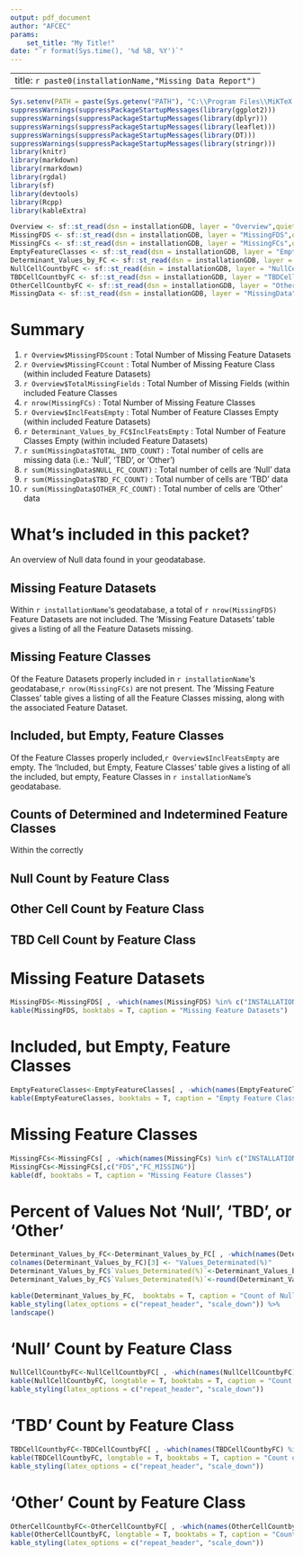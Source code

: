 ---
output: pdf_document
author: "AFCEC"
params: 
    set_title: "My Title!"
date: "`r format(Sys.time(), '%d %B, %Y')`"
---

---
title: `r paste0(installationName,"Missing Data Report")`
---

```{r, echo=FALSE,message=FALSE,error=FALSE,warning=FALSE}
Sys.setenv(PATH = paste(Sys.getenv("PATH"), "C:\\Program Files\\MiKTeX 2.9\\miktex\\x64\\bin", sep=.Platform$path.sep))
suppressWarnings(suppressPackageStartupMessages(library(ggplot2)))
suppressWarnings(suppressPackageStartupMessages(library(dplyr)))
suppressWarnings(suppressPackageStartupMessages(library(leaflet)))
suppressWarnings(suppressPackageStartupMessages(library(DT)))
suppressWarnings(suppressPackageStartupMessages(library(stringr)))
library(knitr)
library(markdown)
library(rmarkdown)
library(rgdal)
library(sf)
library(devtools)
library(Rcpp)
library(kableExtra)
```

```{r, echo=FALSE,message=FALSE,error=FALSE,warning=FALSE}
Overview <- sf::st_read(dsn = installationGDB, layer = "Overview",quiet=TRUE)
MissingFDS <- sf::st_read(dsn = installationGDB, layer = "MissingFDS",quiet=TRUE)
MissingFCs <- sf::st_read(dsn = installationGDB, layer = "MissingFCs",quiet=TRUE)
EmptyFeatureClasses <- sf::st_read(dsn = installationGDB, layer = "EmptyFeatureClasses",quiet=TRUE)
Determinant_Values_by_FC <- sf::st_read(dsn = installationGDB, layer = "Determinant_Values_by_FC",quiet=TRUE)
NullCellCountbyFC <- sf::st_read(dsn = installationGDB, layer = "NullCellCountbyFC",quiet=TRUE)
TBDCellCountbyFC <- sf::st_read(dsn = installationGDB, layer = "TBDCellCountbyFC",quiet=TRUE)
OtherCellCountbyFC <- sf::st_read(dsn = installationGDB, layer = "OtherCellCountbyFC",quiet=TRUE)
MissingData <- sf::st_read(dsn = installationGDB, layer = "MissingData",quiet=TRUE)


```
# Summary

1. `r Overview$MissingFDScount` : Total Number of Missing Feature Datasets   
2. `r Overview$MissingFCcount` : Total Number of Missing Feature Class (within included Feature Datasets)  
3. `r Overview$TotalMissingFields` : Total Number of Missing Fields (within included Feature Classes  
4. `r nrow(MissingFCs)` : Total Number of Missing Feature Classes   
5. `r Overview$InclFeatsEmpty` : Total Number of Feature Classes Empty (within included Feature Datasets)  
6. `r Determinant_Values_by_FC$InclFeatsEmpty` : Total Number of Feature Classes Empty (within included Feature Datasets)  
7. `r sum(MissingData$TOTAL_INTD_COUNT)` : Total number of cells are missing data (i.e.: 'Null', 'TBD', or 'Other')   
8. `r sum(MissingData$NULL_FC_COUNT)` : Total number of cells are 'Null' data   
9. `r sum(MissingData$TBD_FC_COUNT)` : Total number of cells are 'TBD' data   
10. `r sum(MissingData$OTHER_FC_COUNT)` : Total number of cells are 'Other' data   

# What's included in this packet?

An overview of Null data found in your geodatabase.

## Missing Feature Datasets

Within `r installationName`'s geodatabase, a total of `r nrow(MissingFDS)` Feature Datasets are not included. The 'Missing Feature Datasets' table gives a listing of all the Feature Datasets missing.

## Missing Feature Classes
Of the Feature Datasets properly included in `r installationName`'s geodatabase,`r nrow(MissingFCs)` are not present. The 'Missing Feature Classes' table gives a listing of all the Feature Classes missing, along with the associated Feature Dataset.


## Included, but Empty, Feature Classes
Of the Feature Classes properly included,`r Overview$InclFeatsEmpty` are empty. The 'Included, but Empty, Feature Classes' table gives a listing of all the included, but empty, Feature Classes in `r installationName`'s geodatabase.


## Counts of Determined and Indetermined Feature Classes
Within the correctly

## Null Count by Feature Class

## Other Cell Count by Feature Class

## TBD Cell Count by Feature Class



\pagebreak



# Missing Feature Datasets
```{r, echo=FALSE,message=FALSE,error=FALSE,warning=FALSE}
MissingFDS<-MissingFDS[ , -which(names(MissingFDS) %in% c("INSTALLATION"))]
kable(MissingFDS, booktabs = T, caption = "Missing Feature Datasets")

```



\pagebreak

# Included, but Empty, Feature Classes 
```{r, echo=FALSE,message=FALSE,error=FALSE,warning=FALSE}
EmptyFeatureClasses<-EmptyFeatureClasses[ , -which(names(EmptyFeatureClasses) %in% c("INSTALLATION","TOTAL_EMPTY_FIELDS"))]
kable(EmptyFeatureClasses, booktabs = T, caption = "Empty Feature Classes")

```


\pagebreak


# Missing Feature Classes
```{r, echo=FALSE,message=FALSE,error=FALSE,warning=FALSE}
MissingFCs<-MissingFCs[ , -which(names(MissingFCs) %in% c("INSTALLATION"))]
MissingFCs<-MissingFCs[,c("FDS","FC_MISSING")]
kable(df, booktabs = T, caption = "Missing Feature Classes")
```




\pagebreak



# Percent of Values Not 'Null', 'TBD', or 'Other'

```{r, echo=FALSE,message=FALSE,error=FALSE,warning=FALSE}
Determinant_Values_by_FC<-Determinant_Values_by_FC[ , -which(names(Determinant_Values_by_FC) %in% c("INSTALLATION","TOTAL_DET_COUNT","TOTAL_INTD_COUNT"))]
colnames(Determinant_Values_by_FC)[3] <- "Values_Determinated(%)"
Determinant_Values_by_FC$`Values_Determinated(%)`<-Determinant_Values_by_FC$`Values_Determinated(%)`*100
Determinant_Values_by_FC$`Values_Determinated(%)`<-round(Determinant_Values_by_FC$`Values_Determinated(%)`,digits=1)

kable(Determinant_Values_by_FC,  booktabs = T, caption = "Count of Null Cells by Feature Class") %>%
kable_styling(latex_options = c("repeat_header", "scale_down")) %>%
landscape()

```


\pagebreak



# 'Null' Count by Feature Class
```{r, echo=FALSE,message=FALSE,error=FALSE,warning=FALSE}
NullCellCountbyFC<-NullCellCountbyFC[ , -which(names(NullCellCountbyFC) %in% c("INSTALLATION"))]
kable(NullCellCountbyFC, longtable = T, booktabs = T, caption = "Count of Null Cells by Feature Class") %>%
kable_styling(latex_options = c("repeat_header", "scale_down"))


```


\pagebreak



# 'TBD' Count by Feature Class
```{r, echo=FALSE,message=FALSE,error=FALSE,warning=FALSE}
TBDCellCountbyFC<-TBDCellCountbyFC[ , -which(names(TBDCellCountbyFC) %in% c("INSTALLATION"))]
kable(TBDCellCountbyFC, longtable = T, booktabs = T, caption = "Count of Null Cells by Feature Class") %>%
kable_styling(latex_options = c("repeat_header", "scale_down"))


```




\pagebreak



# 'Other' Count by Feature Class
```{r, echo=FALSE,message=FALSE,error=FALSE,warning=FALSE}
OtherCellCountbyFC<-OtherCellCountbyFC[ , -which(names(OtherCellCountbyFC) %in% c("INSTALLATION"))]
kable(OtherCellCountbyFC, longtable = T, booktabs = T, caption = "Count of Null Cells by Feature Class") %>%
kable_styling(latex_options = c("repeat_header", "scale_down"))


```
